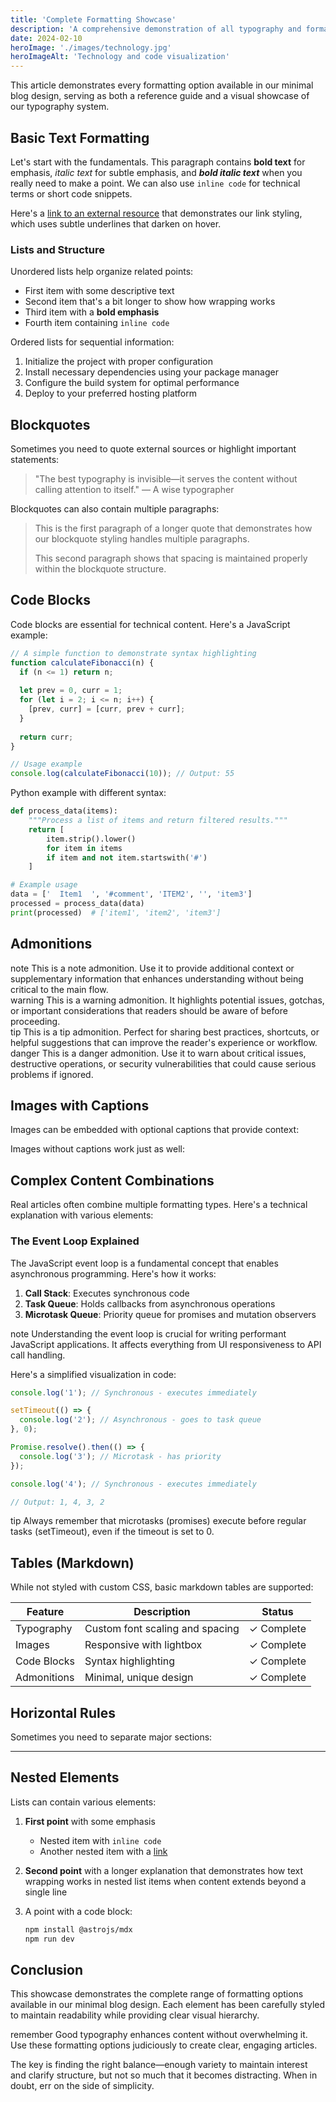 ```yaml
---
title: 'Complete Formatting Showcase'
description: 'A comprehensive demonstration of all typography and formatting options available in this blog.'
date: 2024-02-10
heroImage: './images/technology.jpg'
heroImageAlt: 'Technology and code visualization'
---
```



This article demonstrates every formatting option available in our minimal blog design, serving as both a reference guide and a visual showcase of our typography system.

## Basic Text Formatting

Let's start with the fundamentals. This paragraph contains **bold text** for emphasis, *italic text* for subtle emphasis, and ***bold italic text*** when you really need to make a point. We can also use `inline code` for technical terms or short code snippets.

Here's a [link to an external resource](https://example.com) that demonstrates our link styling, which uses subtle underlines that darken on hover.

### Lists and Structure

Unordered lists help organize related points:

- First item with some descriptive text
- Second item that's a bit longer to show how wrapping works
- Third item with a **bold emphasis**
- Fourth item containing `inline code`

Ordered lists for sequential information:

1. Initialize the project with proper configuration
2. Install necessary dependencies using your package manager
3. Configure the build system for optimal performance
4. Deploy to your preferred hosting platform

## Blockquotes

Sometimes you need to quote external sources or highlight important statements:

> "The best typography is invisible—it serves the content without calling attention to itself."
> — A wise typographer

Blockquotes can also contain multiple paragraphs:

> This is the first paragraph of a longer quote that demonstrates how our blockquote styling handles multiple paragraphs.
>
> This second paragraph shows that spacing is maintained properly within the blockquote structure.

## Code Blocks

Code blocks are essential for technical content. Here's a JavaScript example:

```javascript
// A simple function to demonstrate syntax highlighting
function calculateFibonacci(n) {
  if (n <= 1) return n;
  
  let prev = 0, curr = 1;
  for (let i = 2; i <= n; i++) {
    [prev, curr] = [curr, prev + curr];
  }
  
  return curr;
}

// Usage example
console.log(calculateFibonacci(10)); // Output: 55
```

Python example with different syntax:

```python
def process_data(items):
    """Process a list of items and return filtered results."""
    return [
        item.strip().lower()
        for item in items
        if item and not item.startswith('#')
    ]

# Example usage
data = ['  Item1  ', '#comment', 'ITEM2', '', 'item3']
processed = process_data(data)
print(processed)  # ['item1', 'item2', 'item3']
```

## Admonitions

<div class="admonition admonition-note">
<span class="admonition-title">note</span>
This is a note admonition. Use it to provide additional context or supplementary information that enhances understanding without being critical to the main flow.
</div>

<div class="admonition admonition-warning">
<span class="admonition-title">warning</span>
This is a warning admonition. It highlights potential issues, gotchas, or important considerations that readers should be aware of before proceeding.
</div>

<div class="admonition admonition-tip">
<span class="admonition-title">tip</span>
This is a tip admonition. Perfect for sharing best practices, shortcuts, or helpful suggestions that can improve the reader's experience or workflow.
</div>

<div class="admonition admonition-danger">
<span class="admonition-title">danger</span>
This is a danger admonition. Use it to warn about critical issues, destructive operations, or security vulnerabilities that could cause serious problems if ignored.
</div>

## Images with Captions

Images can be embedded with optional captions that provide context:

<ArticleImage 
  src="coding-screen.jpg" 
  alt="A developer's screen showing colorful syntax-highlighted code" 
  caption="Modern development environments provide sophisticated syntax highlighting to improve code readability."
/>

Images without captions work just as well:

<ArticleImage 
  src="workspace.jpg" 
  alt="A clean, minimal workspace with a laptop and notebook" 
/>

## Complex Content Combinations

Real articles often combine multiple formatting types. Here's a technical explanation with various elements:

### The Event Loop Explained

The JavaScript event loop is a fundamental concept that enables asynchronous programming. Here's how it works:

1. **Call Stack**: Executes synchronous code
2. **Task Queue**: Holds callbacks from asynchronous operations
3. **Microtask Queue**: Priority queue for promises and mutation observers

<div class="admonition admonition-note">
<span class="admonition-title">note</span>
Understanding the event loop is crucial for writing performant JavaScript applications. It affects everything from UI responsiveness to API call handling.
</div>

Here's a simplified visualization in code:

```javascript
console.log('1'); // Synchronous - executes immediately

setTimeout(() => {
  console.log('2'); // Asynchronous - goes to task queue
}, 0);

Promise.resolve().then(() => {
  console.log('3'); // Microtask - has priority
});

console.log('4'); // Synchronous - executes immediately

// Output: 1, 4, 3, 2
```

<div class="admonition admonition-tip">
<span class="admonition-title">tip</span>
Always remember that microtasks (promises) execute before regular tasks (setTimeout), even if the timeout is set to 0.
</div>

## Tables (Markdown)

While not styled with custom CSS, basic markdown tables are supported:

| Feature | Description | Status |
|---------|-------------|--------|
| Typography | Custom font scaling and spacing | ✓ Complete |
| Images | Responsive with lightbox | ✓ Complete |
| Code Blocks | Syntax highlighting | ✓ Complete |
| Admonitions | Minimal, unique design | ✓ Complete |

## Horizontal Rules

Sometimes you need to separate major sections:

---

## Nested Elements

Lists can contain various elements:

1. **First point** with some emphasis
   - Nested item with `inline code`
   - Another nested item with a [link](https://example.com)
   
2. **Second point** with a longer explanation that demonstrates how text wrapping works in nested list items when content extends beyond a single line

3. A point with a code block:
   ```bash
   npm install @astrojs/mdx
   npm run dev
   ```

## Conclusion

This showcase demonstrates the complete range of formatting options available in our minimal blog design. Each element has been carefully styled to maintain readability while providing clear visual hierarchy.

<div class="admonition admonition-note">
<span class="admonition-title">remember</span>
Good typography enhances content without overwhelming it. Use these formatting options judiciously to create clear, engaging articles.
</div>

The key is finding the right balance—enough variety to maintain interest and clarify structure, but not so much that it becomes distracting. When in doubt, err on the side of simplicity.